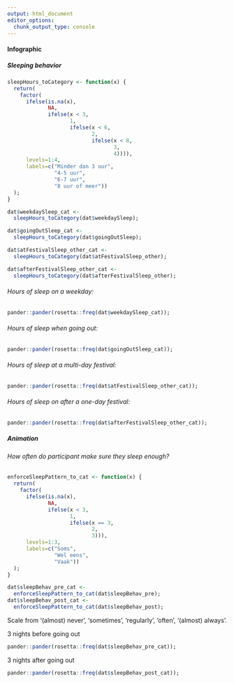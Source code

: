 ```yaml
---
output: html_document
editor_options: 
  chunk_output_type: console
---
```


#### Infographic

##### Sleeping behavior

```r

sleepHours_toCategory <- function(x) {
  return(
    factor(
      ifelse(is.na(x),
             NA,
             ifelse(x < 3,
                    1,
                    ifelse(x < 6,
                           2,
                           ifelse(x < 8,
                                  3,
                                  4)))),
      levels=1:4,
      labels=c("Minder dan 3 uur",
               "4-5 uur",
               "6-7 uur",
               "8 uur of meer"))
  );
}

dat$weekdaySleep_cat <-
  sleepHours_toCategory(dat$weekdaySleep);

dat$goingOutSleep_cat <-
  sleepHours_toCategory(dat$goingOutSleep);

dat$atFestivalSleep_other_cat <-
  sleepHours_toCategory(dat$atFestivalSleep_other);

dat$afterFestivalSleep_other_cat <-
  sleepHours_toCategory(dat$afterFestivalSleep_other);

```

###### Hours of sleep on a weekday:

```r
pander::pander(rosetta::freq(dat$weekdaySleep_cat));
```

###### Hours of sleep when going out:

```r
pander::pander(rosetta::freq(dat$goingOutSleep_cat));
```

###### Hours of sleep at a multi-day festival:

```r
pander::pander(rosetta::freq(dat$atFestivalSleep_other_cat));
```

###### Hours of sleep on after a one-day festival:

```r
pander::pander(rosetta::freq(dat$afterFestivalSleep_other_cat));
```

##### Animation

###### How often do participant make sure they sleep enough?

```r

enforceSleepPattern_to_cat <- function(x) {
  return(
    factor(
      ifelse(is.na(x),
             NA,
             ifelse(x < 3,
                    1,
                    ifelse(x == 3,
                           2,
                           3))),
      levels=1:3,
      labels=c("Soms",
               "Wel eens",
               "Vaak"))
  );
}

dat$sleepBehav_pre_cat <-
  enforceSleepPattern_to_cat(dat$sleepBehav_pre);
dat$sleepBehav_post_cat <-
  enforceSleepPattern_to_cat(dat$sleepBehav_post);

```
Scale from '(almost) never', 'sometimes', 'regularly', 'often', '(almost) always'.

####### 3 nights before going out

```r

pander::pander(rosetta::freq(dat$sleepBehav_pre_cat));

```

####### 3 nights after going out

```r

pander::pander(rosetta::freq(dat$sleepBehav_post_cat));

```


